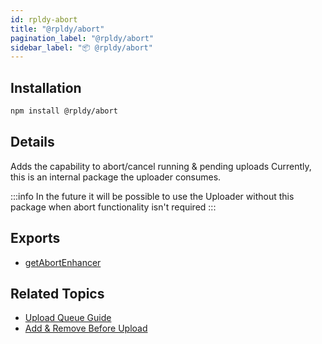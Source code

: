 ```yaml
---
id: rpldy-abort
title: "@rpldy/abort"
pagination_label: "@rpldy/abort"
sidebar_label: "📦 @rpldy/abort"
---
```


## Installation

```bash npm2yarn
npm install @rpldy/abort
```

## Details

Adds the capability to abort/cancel running & pending uploads
Currently, this is an internal package the uploader consumes.

:::info
In the future it will be possible to use the Uploader without this package when abort functionality isn't required
:::

## Exports

* [getAbortEnhancer](../../api/enhancers/getAbortEnhancer)

## Related Topics

* [Upload Queue Guide](../../guides/UploadQueue)
* [Add & Remove Before Upload](../../guides/AddRemoveThenUpload)

